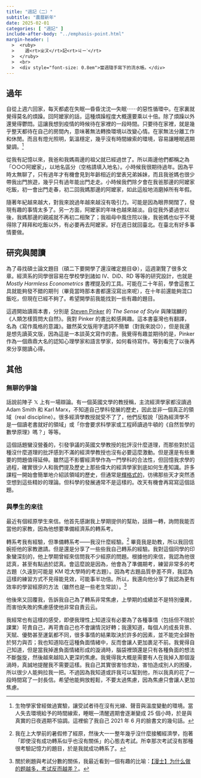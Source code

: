 ```yaml
---
title: "週記（二）"
subtitle: "農曆新年"
date: 2025-02-01
categories: [ "週記" ]
include-after-body: "../emphasis-point.html"
margin-header: |
  >  <ruby>
  >    週<rt>ㄓㄡ</rt>記<rt>ㄐㄧˋ</rt>
  >  </ruby>
  >  <br>
  >  <div style="font-size: 0.8em">當週隨手寫下的流水帳。</div>
---
```


## 過年

自從上週六回家，每天都處在失眠—昏昏沈沈—失眠⋯⋯的惡性循環中。在家裏就覺得莫名的煩躁。回阿嬤家的話，這種煩躁程度大概還要乘以十倍。除了煩躁以外還覺得鬱悶。這讓我想到疫情的時候待在家裡的一段時間。只要待在家裡，就是幾乎整天都待在自己的房間內，意味著無法轉換環境以改變心情。在家無法分離工作和休閒。而且有燈光照明，氣溫穩定，幾乎沒有時間線索的環境，容易讓睡眠週期變調。^[生物學家曾經做過實驗，讓受試者待在沒有光線、聲音與溫度變動的環境。當人失去環境給予的時間線索，睡眠—清醒週期會逐漸變成 25 個小時，於是與真實的日夜週期不協調。這裡偷了我自己 2021 年 6 月的臉書文的幾句話。]

從我有記憶以來，我爸和我媽兩邊的祖父就已經過世了。所以兩邊他們都稱之為「○○○阿嬤家」，以地名區分（空格請填入地名）。小時候我很期待過年。因為平時太無聊了，只有過年才有機會見到年齡相近的堂表兄弟姊妹，而且我爸媽也很少帶我出門旅遊，幾乎只有過年能出門走走。小時候我們除夕會在我爸那邊的阿嬤家吃飯，初一會出門走春，初二回我媽那邊的阿嬤家，如此這般地消磨掉所有年假。

隨著年紀越來越大，對我來說過年越來越沒有吸引力。可能是因為眼界開闊了，發現有趣的事情太多了。另一方面，阿嬤家的年味也越來越淡。自從我外婆過世以後，我媽那邊的親戚就不再初二相聚了；我祖母中風住院以後，我爸媽也似乎不覺得除了拜拜和吃飯以外，有必要再去阿嬤家。好在週日就回臺北。在臺北有好多事情要做。

## 研究與閱讀

為了尋找碩士論文題目（碩二下要開學了還沒確定題目😅），這週瀏覽了很多文章。經濟系的同學很容易在學校學到諸如 IV、DiD、RD 等等的研究設計，也就是 *Mostly Harmless Econometrics* 書裡提及的工具。可能在二十年前，學會這套工具就能夠發不錯的期刊（畢竟當時那本書都還沒寫出來呢），在十年前還能夠混口飯吃，但現在已經不夠了。希望開學前我能找到一些有趣的題目。

這週開始讀兩本書，分別是 [Steven Pinker](https://zh.wikipedia.org/zh-tw/%E6%96%AF%E8%92%82%E8%8A%AC%C2%B7%E5%B9%B3%E5%85%8B) 的 *The Sense of Style* 與陳瑞麟的《人類怎樣質問大自然》。我對 Pinker 的書比較感興趣。這本書臺灣也有翻譯，名為《寫作風格的意識》。雖然英文版用字遣詞不簡單（對我來說😔），但是我還是想先讀英文版，因為這是一本談英文寫作的書。我覺得有趣並期待的是，Pinker 作為一個鼎鼎大名的認知心理學家和語言學家，如何看待寫作。等到看完了以後再來分享閱讀心得。

## 其他

### 無聊的爭論

話說前陣子 𝕏 上有一場辯論。有一個英國文學的教授稱，主流經濟學家都沒讀過 Adam Smith 和 Karl Marx，不知道自己學科發展的歷史，因此並非一個<span class="emphasis" id="emphasizedText">真正的領域</span>（real discipline）。很多經濟學教授就受不了了，他們反駁說「因為經濟學不是一個讀老書就好的領域」或「你會要求科學家或工程師讀過牛頓的《自然哲學的數學原理》嗎？」等等。
  
這個話題蠻沒營養的，引發爭議的英國文學教授的批評沒什麼道理，而那些對於這種沒什麼道理的批評感到不滿的經濟學教授也沒有必要這麼激動。但是還是有些重要的問題值得延伸。雖然這不影響經濟學作為一門學科的合法性，但回憶我求學的過程，確實很少人和我們提及歷史上那些偉大的經濟學家到底如何生產知識。許多課程一開始會簡單地介紹該領域的歷史，但通常是[輝格式的](https://zh.wikipedia.org/zh-tw/%E8%BE%89%E6%A0%BC%E5%8F%B2)，彷彿那些天才突然憑空想到這些精妙的理論。但科學的發展通常不是這樣的。改天有機會再寫寫這個話題。

### 與學生的來往

最近有個經原學生來信。他首先感謝我上學期提供的幫助，話鋒一轉，詢問我能否當他的家教，因為他想要準備經濟系的轉系考。

轉系考我有經驗，但<span class="emphasis" id="emphasizedText">準備</span>轉系考——我沒什麼經驗。^[我在上大學前的暑假修了經原，然後大一一整年幾乎沒什麼接觸經濟學，抱著「即使沒有成功轉系似乎也沒有關係」的心態去考試。所幸那次考試沒有那種很考驗記憶力的題目，於是我就成功轉系了。] 畢竟我是助教，所以我回信婉拒他的家教邀請。但是還是分享了一些些我自己轉系的經驗。我對這個同學的印象蠻深刻的，他上學期曾經來信問我不少經原的問題。根據他的來信，我認為他很認真，甚至有點過於認真。會這麼說是因為，他會為了準備期考，練習非常多的考古題（久遠到可能是 KM 唸大學時的考古題）。因為考古題品質參差不齊，我認為這樣的練習方式不見得能見效，可能事半功倍。所以，我還向他分享了我認為更有效率的學習經原的方法（雖然也是一些老生常談）。^[關於刷題與考試分數的關係，我最近看到一個有趣的比喻：[【漫士】为什么做的题越多，考试反而越差？](https://youtu.be/bZeL1IDM4PM?si=ucZyrjVQ_VyQZce6)。]

他後來又回覆我，告訴我自己為了轉系非常焦慮，上學期的成績並不是特別優異，而害怕失敗的焦慮感使他非常自責云云。

我經常也有這樣的感受，即便我理性上知道沒有必要為了各種事情（包括但不限於課業）苛責自己，再苛責自己也不會讓情況好轉；我還知道，每個人的成長背景、天賦、優勢甚至運氣都不同，很多事情的結果取決於許多的因素，並不能完全歸咎於努力與否；我也知道陷在這種負面情緒中，反而會讓人更加裹足不前。我覺得自己知道，但是當我掉進負面情緒形成的漩渦時，腦袋裡頭還是只有各種負面的想法不斷盤旋，然後越來越陷入更深的焦慮。我覺得我大概是需要有人在我掉入那個漩渦時，真誠地提醒我不需要這樣。我自己其實很害怕求助，害怕造成別人的困擾，所以很少人能夠拉我一把。不過因為我知道或許我可以幫到他，所以我真的花了一段時間寫了一封長信。希望他能夠放輕鬆，不要太過焦慮，因為焦慮只會讓人更加焦慮。